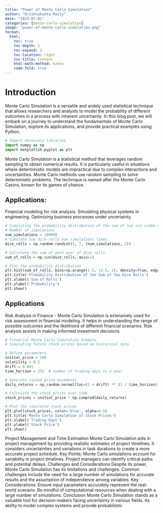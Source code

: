 ```yaml
---
title: "Power of Monte Carlo Simulation"
author: "Krishnakanta Maity"
date: "2023-07-01"
categories: [monte-carlo-simulation]
image: "power-of-monte-carlo-simulation.png"
format:
  html:
    toc: true
    toc-depth: 2
    toc-expand: 2
    toc-location: right
    toc-title: Content
    html-math-method: katex
    code-fold: true
---
```


# Introduction

Monte Carlo Simulation is a versatile and widely used statistical technique that allows researchers and analysts to model the probability of different outcomes in a process with inherent uncertainty. In this blog post, we will embark on a journey to understand the fundamentals of Monte Carlo Simulation, explore its applications, and provide practical examples using Python.

```python
# Import necessary libraries
import numpy as np
import matplotlib.pyplot as plt
```

Monte Carlo Simulation is a statistical method that leverages random sampling to obtain numerical results. It is particularly useful in situations where deterministic models are impractical due to complex interactions and uncertainties. Monte Carlo methods use random sampling to solve deterministic problems. The technique is named after the Monte Carlo Casino, known for its games of chance.

## Applications:
Financial modeling for risk analysis.
Simulating physical systems in engineering.
Optimizing business processes under uncertainty.
```python
# Simulating the probability distribution of the sum of two six-sided dice rolls
# Number of simulations
num_simulations = 100000
# Simulate two dice rolls num_simulations times
dice_rolls = np.random.randint(1, 7, (num_simulations, 2))

# Calculate the sum of each pair of dice rolls
sum_of_rolls = np.sum(dice_rolls, axis=1)

# Plot the probability distribution
plt.hist(sum_of_rolls, bins=np.arange(1.5, 13.5, 1), density=True, edgecolor='black')
plt.title('Probability Distribution of the Sum of Two Dice Rolls')
plt.xlabel('Sum of Rolls')
plt.ylabel('Probability')
plt.show()
```

## Applications
Risk Analysis in Finance
- Monte Carlo Simulation is extensively used for risk assessment in financial modeling. It helps in understanding the range of possible outcomes and the likelihood of different financial scenarios. Risk analysis assists in making informed investment decisions.

```python
# Financial Monte Carlo Simulation Example
# Simulating future stock prices based on historical data

# Define parameters
initial_price = 100
volatility = 0.2
drift = 0.001
time_horizon = 252  # number of trading days in a year

# Generate random price movements
daily_returns = np.random.normal(loc=(1 + drift) ** (1 / time_horizon), scale=volatility / np.sqrt(time_horizon), size=num_simulations)

# Calculate the stock prices over time
stock_prices = initial_price * np.cumprod(daily_returns)

# Plot the simulated stock prices
plt.plot(stock_prices, color='blue', alpha=0.5)
plt.title('Monte Carlo Simulation of Stock Prices')
plt.xlabel('Trading Days')
plt.ylabel('Stock Price')
plt.show()
```

Project Management and Time Estimation
Monte Carlo Simulation aids in project management by providing realistic estimates of project timelines.
It considers uncertainties and variations in task durations to create a more accurate project schedule.
Key Points:
Monte Carlo simulations account for variability in project timelines.
Project managers can identify critical paths and potential delays.
Challenges and Considerations
Despite its power, Monte Carlo Simulation has its limitations and challenges.
Common challenges include the need for a large number of simulations for accurate results and the assumption of independence among variables.
Key Considerations:
Ensure input parameters accurately represent the real-world scenario.
Be mindful of computational resources when dealing with a large number of simulations.
Conclusion
Monte Carlo Simulation stands as a valuable tool for decision-makers facing uncertainty in various fields. Its ability to model complex systems and provide probabilistic